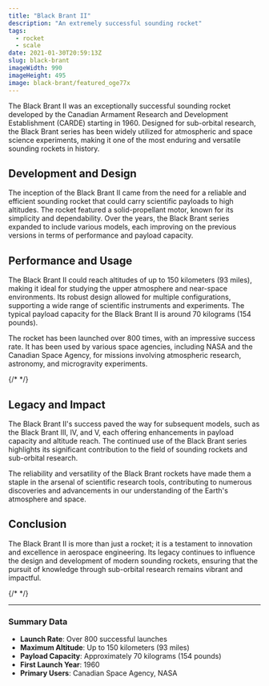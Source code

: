 ```yaml
---
title: "Black Brant II"
description: "An extremely successful sounding rocket"
tags:
  - rocket
  - scale
date: 2021-01-30T20:59:13Z
slug: black-brant
imageWidth: 990
imageHeight: 495
image: black-brant/featured_oge77x
---
```


The Black Brant II was an exceptionally successful sounding rocket developed by the Canadian Armament Research and Development Establishment (CARDE) starting in 1960. Designed for sub-orbital research, the Black Brant series has been widely utilized for atmospheric and space science experiments, making it one of the most enduring and versatile sounding rockets in history.

<BlogImage src='black-brant/featured_oge77x' alt="Black Brant II launch" />

## Development and Design

The inception of the Black Brant II came from the need for a reliable and efficient sounding rocket that could carry scientific payloads to high altitudes. The rocket featured a solid-propellant motor, known for its simplicity and dependability. Over the years, the Black Brant series expanded to include various models, each improving on the previous versions in terms of performance and payload capacity.

## Performance and Usage

The Black Brant II could reach altitudes of up to 150 kilometers (93 miles), making it ideal for studying the upper atmosphere and near-space environments. Its robust design allowed for multiple configurations, supporting a wide range of scientific instruments and experiments. The typical payload capacity for the Black Brant II is around 70 kilograms (154 pounds).

The rocket has been launched over 800 times, with an impressive success rate. It has been used by various space agencies, including NASA and the Canadian Space Agency, for missions involving atmospheric research, astronomy, and microgravity experiments.

{/* <BlogImage src='black-brant/in-flight' alt="Black Brant II in-flight" /> */}

## Legacy and Impact

The Black Brant II's success paved the way for subsequent models, such as the Black Brant III, IV, and V, each offering enhancements in payload capacity and altitude reach. The continued use of the Black Brant series highlights its significant contribution to the field of sounding rockets and sub-orbital research.

The reliability and versatility of the Black Brant rockets have made them a staple in the arsenal of scientific research tools, contributing to numerous discoveries and advancements in our understanding of the Earth's atmosphere and space.

## Conclusion

The Black Brant II is more than just a rocket; it is a testament to innovation and excellence in aerospace engineering. Its legacy continues to influence the design and development of modern sounding rockets, ensuring that the pursuit of knowledge through sub-orbital research remains vibrant and impactful.

{/* <BlogImage src='black-brant/smokey' alt="Black Brant II diagram" /> */}

---

### Summary Data

- **Launch Rate**: Over 800 successful launches
- **Maximum Altitude**: Up to 150 kilometers (93 miles)
- **Payload Capacity**: Approximately 70 kilograms (154 pounds)
- **First Launch Year**: 1960
- **Primary Users**: Canadian Space Agency, NASA
